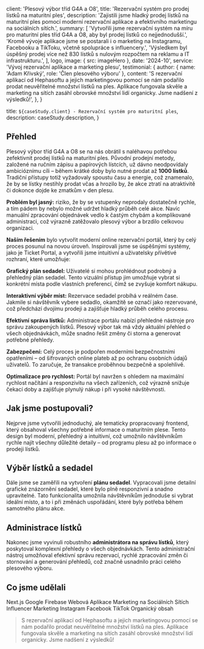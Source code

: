 
  client: 'Plesový výbor tříd G4A a O8',
  title: 'Rezervační systém pro prodej lístků na maturitní ples',
  description:
    'Zajistili jsme hladký prodej lístků na maturitní ples pomocí moderní rezervační aplikace a efektivního marketingu na sociálních sítích.',
  summary: [
    'Vytvořili jsme rezervační systém na míru pro maturitní ples tříd G4A a O8, aby byl prodej lístků co nejjednodušší.',
    'Kromě vývoje aplikace jsme se postarali i o marketing na Instagramu, Facebooku a TikToku, včetně spolupráce s influencery.',
    'Výsledkem byl úspěšný prodej více než 830 lístků s nulovým rozpočtem na reklamu a IT infrastrukturu.',
  ],
  logo,
  image: { src: imageHero },
  date: '2024-10',
  service: 'Vývoj rezervační aplikace a marketing plesu',
  testimonial: {
    author: { name: 'Adam Křivský', role: 'Člen plesového výboru' },
    content:
      'S rezervační aplikací od Hephasoftu a jejich marketingovou pomocí se nám podařilo prodat neuvěřitelné množství lístků na ples. Aplikace fungovala skvěle a marketing na sítích zasáhl obrovské množství lidí organicky. Jsme nadšení z výsledků!',
  },
}

  title: `${caseStudy.client} - Rezervační systém pro maturitní ples`,
  description: caseStudy.description,
}

## Přehled

Plesový výbor tříd G4A a O8 se na nás obrátil s naléhavou potřebou zefektivnit prodej lístků na maturitní ples. Původní prodejní metody, založené na ručním zápisu a papírových lístcích, už dávno neodpovídaly ambicióznímu cíli – během krátké doby bylo nutné prodat až <strong>1000 lístků</strong>. Tradiční přístupy totiž vyžadovaly spoustu času a energie, což znamenalo, že by se lístky nestihly prodat včas a hrozilo by, že akce ztratí na atraktivitě či dokonce dojde ke zmatkům v den plesu.

<strong>Problém byl jasný:</strong> riziko, že by se vstupenky neprodaly
dostatečně rychle, a tím pádem by nebylo možné udržet hladký průběh celé akce.
Navíc manuální zpracování objednávek vedlo k častým chybám a komplikované
administraci, což výrazně zatěžovalo plesový výbor a brzdilo celkovou
organizaci.

<strong>Naším řešením</strong> bylo vytvořit moderní online rezervační portál,
který by celý proces posunul na novou úroveň. Inspirovali jsme se úspěšnými
systémy, jako je Ticket Portal, a vytvořili jsme intuitivní a uživatelsky
přívětivé rozhraní, které umožňuje:

<strong>Grafický plán sedadel:</strong> Uživatelé si mohou prohlédnout podrobný
a přehledný plán sedadel. Tento vizuální přístup jim umožňuje vybrat si
konkrétní místa podle vlastních preferencí, čímž se zvyšuje komfort nákupu.

<strong>Interaktivní výběr míst:</strong> Rezervace sedadel probíhá v reálném
čase. Jakmile si návštěvník vybere sedadlo, okamžitě se označí jako rezervované,
což předchází dvojímu prodeji a zajišťuje hladký průběh celého procesu.

<strong>Efektivní správa lístků:</strong> Administrace portálu nabízí přehledné
nástroje pro správu zakoupených lístků. Plesový výbor tak má vždy aktuální
přehled o všech objednávkách, může snadno řešit změny či storna a generovat
potřebné přehledy.

<strong>Zabezpečení:</strong> Celý proces je podpořen moderními bezpečnostními
opatřeními – od šifrovaných online plateb až po ochranu osobních údajů
uživatelů. To zaručuje, že transakce proběhnou bezpečně a spolehlivě.

<strong>Optimalizace pro rychlost:</strong> Portál byl navržen s ohledem na
maximální rychlost načítání a responzivitu na všech zařízeních, což výrazně
snižuje čekací doby a zajišťuje plynulý nákup i při vysoké návštěvnosti.

## Jak jsme postupovali?

Nejprve jsme vytvořili jednoduchý, ale tematicky propracovaný frontend, který obsahoval všechny potřebné informace o maturitním plese. Tento design byl moderní, přehledný a intuitivní, což umožnilo návštěvníkům rychle najít všechny důležité detaily – od programu plesu až po informace o prodeji lístků.

<Obrazek src={frontendImg} alt="Frontend maturitní ples brazílie" />
<Obrazek src={frontendImg2} alt="Frontend maturitní ples brazílie" />

## Výběr lístků a sedadel

Dále jsme se zaměřili na vytvoření <strong>plánu sedadel</strong>. Vypracovali jsme detailní grafické znázornění sedadel, které bylo plně responzivní a snadno upravitelné. Tato funkcionalita umožnila návštěvníkům jednoduše si vybrat ideální místo, a to i při změnách uspořádání, které byly potřeba během samotného plánu akce.

<Obrazek src={seats} alt="Frontend maturitní ples brazílie" />

## Administrace lístků

Nakonec jsme vyvinuli robustního <strong>administrátora na správu lístků</strong>, který poskytoval komplexní přehledy o všech objednávkách. Tento administrační nástroj umožňoval efektivní správu rezervací, rychlé zpracování změn či stornování a generování přehledů, což značně usnadnilo práci celého plesového výboru.

<Obrazek src={adminImg} alt="Frontend maturitní ples brazílie" />

##

## Co jsme udělali

<TagList>
  <TagListItem>Next.js</TagListItem>
  <TagListItem>Google Firebase</TagListItem>
  <TagListItem>Webová Aplikace</TagListItem>
  <TagListItem>Marketing na Sociálních Sítích</TagListItem>
  <TagListItem>Influencer Marketing</TagListItem>
  <TagListItem>Instagram</TagListItem>
  <TagListItem>Facebook</TagListItem>
  <TagListItem>TikTok</TagListItem>
  <TagListItem>Organický obsah</TagListItem>
</TagList>

<Blockquote
  author={{ name: 'Adam Křivský', role: 'Člen plesového výboru' }}
  image={{ src: imageAdamKrivsky }}
>
  S rezervační aplikací od Hephasoftu a jejich marketingovou pomocí se nám
  podařilo prodat neuvěřitelné množství lístků na ples. Aplikace fungovala
  skvěle a marketing na sítích zasáhl obrovské množství lidí organicky. Jsme
  nadšení z výsledků!
</Blockquote>

<StatList>
  <StatListItem value="830+" label="Prodaných lístků" />
  <StatListItem value="40 000+" label="Dosažených lidí" />
  <StatListItem value="0 Kč" label="Marketingový rozpočet" />
  <StatListItem value="0 Kč" label="Náklady na IT infrastrukturu" />
</StatList>
